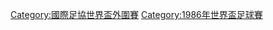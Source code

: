 {{Commons cat|FIFA World Cup 1986}}

[[Category:國際足協世界盃外圍賽|Category:國際足協世界盃外圍賽]]
[[Category:1986年世界盃足球賽|Category:1986年世界盃足球賽]]